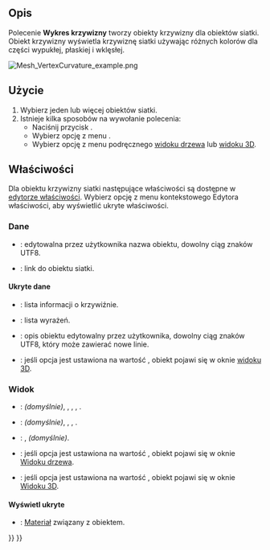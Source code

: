 <languages/>

{{Docnav/pl
|[[Mesh_BoundingBox/pl|Informacje o granicach]]
|[[Mesh_HarmonizeNormals/pl|Porządkuj wektory normalnych]]
|[[Mesh_Workbench/pl|środowisko pracy Siatka]]
|IconL=Mesh_BoundingBox.svg
|IconR=Mesh_HarmonizeNormals.svg
|IconC=Workbench_Mesh.svg
}}

{{GuiCommand/pl
|Name=Mesh VertexCurvature
|Name/pl=Siatka: Krzywizna siatki
|MenuLocation=Siatki → Wykres krzywizny
|Workbenches=[[Mesh_Workbench/pl|Siatka]]
|SeeAlso=[[Mesh_CurvatureInfo/pl|Informacje o krzywiźnie]]
}}

<span id="Description"></span>
==Opis==

Polecenie '''Wykres krzywizny''' tworzy obiekty krzywizny dla obiektów siatki. Obiekt krzywizny wyświetla krzywiznę siatki używając różnych kolorów dla części wypukłej, płaskiej i wklęsłej.

[[Image:Mesh_VertexCurvature_example.png]]
{{Caption|Przykład obiektu krzywizny siatki}}

<span id="Usage"></span>
==Użycie==

# Wybierz jeden lub więcej obiektów siatki.
# Istnieje kilka sposobów na wywołanie polecenia:
#* Naciśnij przycisk {{Button|[[Image:Mesh_VertexCurvature.svg|16px]] '''Wykres krzywizny'''}}.
#* Wybierz opcję z menu {{MenuCommand|Siatki → [[Image:Mesh_VertexCurvature.svg|16px]] Wykres krzywizny}}.
#* Wybierz opcję {{MenuCommand|[[Image:Mesh_VertexCurvature.svg|16px]] Wykres krzywizny}} z menu podręcznego [[Tree_view/pl|widoku drzewa]] lub [[3D_view/pl|widoku 3D]].

<span id="Properties"></span>
==Właściwości==

<div class="mw-translate-fuzzy">
Dla obiektu krzywizny siatki następujące właściwości są dostępne w [[Property_editor/pl|edytorze właściwości]]. Wybierz opcję {{MenuCommand|Wyświetl wszystko}} z menu kontekstowego Edytora właściwości, aby wyświetlić ukryte właściwości.
</div>

<span id="Data"></span>
===Dane=== 

{{TitleProperty|Podstawa}}

* {{PropertyData|Etykieta|String}}: edytowalna przez użytkownika nazwa obiektu, dowolny ciąg znaków UTF8.
* {{PropertyData|Pochodzenie|Link}}: link do obiektu siatki.

<span id="Data_hidden"></span>
====Ukryte dane====

{{TitleProperty|Podstawa}}

* {{PropertyData|Curv Info|CurvatureList}}: lista informacji o krzywiźnie.
* {{PropertyData|Expression Engine|ExpressionEngine}}: lista wyrażeń.
* {{PropertyData|Label2|String}}: opis obiektu edytowalny przez użytkownika, dowolny ciąg znaków UTF8, który może zawierać nowe linie.
* {{PropertyData|Visibility|Bool}}: jeśli opcja jest ustawiona na wartość {{TRUE/pl}}, obiekt pojawi się w oknie [[3D_view/pl|widoku 3D]].

<span id="View"></span>
===Widok===

{{TitleProperty|Podstawa}}

* {{PropertyView|Display Mode|Enumeration}}: {{value|Krzywizna bezwzględna}} ''(domyślnie)'', {{value|Krzywizna średnia}}, {{value|Krzywizna Gaussa}}, {{value|Krzywizna maksymalna}}, {{value|Krzywizna minimalna}}.
* {{PropertyView|On Top When Selected|Enumeration}}: {{value|Wyłączone}} ''(domyślnie)'', {{value|Włączone}}, {{value|Objekt}}, {{value|Element}}.
* {{PropertyView|Selection Style|Enumeration}}: {{value|Kształt}}, {{value|Ramka otaczająca}} ''(domyślnie)''.
* {{PropertyView|Show In Tree|Bool}}: jeśli opcja jest ustawiona na wartość {{TRUE/pl}}, obiekt pojawi się w oknie [[Tree_view/pl|Widoku drzewa]].
* {{PropertyView|Visibility|Bool}}: jeśli opcja jest ustawiona na wartość {{TRUE/pl}}, obiekt pojawi się w oknie [[3D_view/pl|Widoku 3D]].

<span id="View_hidden"></span>
====Wyświetl ukryte====

{{TitleProperty|Podstawa}}

* {{PropertyView|Texture Material|Material}}: [[App_Material/pl|Materiał]] związany z obiektem.


{{Docnav/pl
|[[Mesh_BoundingBox/pl|Informacje o granicach]]
|[[Mesh_HarmonizeNormals/pl|Porządkuj wektory normalnych]]
|[[Mesh_Workbench/pl|środowisko pracy Siatka]]
|IconL=Mesh_BoundingBox.svg
|IconR=Mesh_HarmonizeNormals.svg
|IconC=Workbench_Mesh.svg
}}

{{Mesh Tools navi{{#translation:}}}}
{{Userdocnavi{{#translation:}}}}
{{clear}}